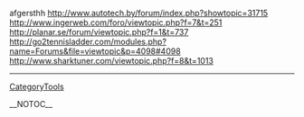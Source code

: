 afgersthh http://www.autotech.by/forum/index.php?showtopic=31715 http://www.ingerweb.com/foro/viewtopic.php?f=7&t=251 http://planar.se/forum/viewtopic.php?f=1&t=737 http://go2tennisladder.com/modules.php?name=Forums&file=viewtopic&p=4098#4098
http://www.sharktuner.com/viewtopic.php?f=8&t=1013
----
[[CategoryTools]]

__NOTOC__